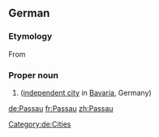 ==German==
{{wikipedia}}
{{wikipedia|lang=de}}

===Etymology===
From {{der|de|la|Castra Batavis}}

===Proper noun===
{{de-proper noun}}

# {{l|en|Passau}} ([[independent city]] in [[Bavaria]], Germany)

[[Category:de:Cities]]

[[de:Passau]]
[[fr:Passau]]
[[zh:Passau]]